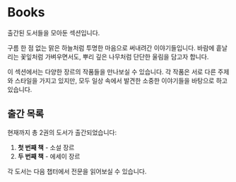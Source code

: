 # Books

출간된 도서들을 모아둔 섹션입니다.

구름 한 점 없는 맑은 하늘처럼 투명한 마음으로 써내려간 이야기들입니다. 바람에 흩날리는 꽃잎처럼 가벼우면서도, 뿌리 깊은 나무처럼 단단한 울림을 담고자 합니다.

이 섹션에서는 다양한 장르의 작품들을 만나보실 수 있습니다. 각 작품은 서로 다른 주제와 스타일을 가지고 있지만, 모두 일상 속에서 발견한 소중한 이야기들을 바탕으로 하고 있습니다.

## 출간 목록

현재까지 총 2권의 도서가 출간되었습니다:

1. **첫 번째 책** - 소설 장르
2. **두 번째 책** - 에세이 장르

각 도서는 다음 챕터에서 전문을 읽어보실 수 있습니다.